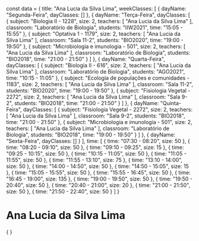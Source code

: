 const data = {
  title: "Ana Lucia da Silva Lima",
  weekClasses: [
    {
      dayName: "Segunda-Feira",
      dayClasses: []
    },
    {
      dayName: "Terça-Feira",
      dayClasses: [
        {
          subject: "Biologia II - 1228",
          size: 2,
          teachers: [
            "Ana Lucia da Silva Lima"
          ],
          classroom: "Laboratório de Biologia",
          students: "IIW2021",
          time: "15:05 - 15:55"
        },
        {
          subject: "Optativa 1 - 1179",
          size: 2,
          teachers: [
            "Ana Lucia da Silva Lima"
          ],
          classroom: "Sala 11-2",
          students: "BIO2020",
          time: "19:00 - 19:50"
        },
        {
          subject: "Microbiologia e imunologia - 501",
          size: 2,
          teachers: [
            "Ana Lucia da Silva Lima"
          ],
          classroom: "Laboratório de Biologia",
          students: "BIO2018",
          time: "21:00 - 21:50"
        }
      ]
    },
    {
      dayName: "Quarta-Feira",
      dayClasses: [
        {
          subject: "Biologia II - 616",
          size: 2,
          teachers: [
            "Ana Lucia da Silva Lima"
          ],
          classroom: "Laboratório de Biologia",
          students: "AGO2021",
          time: "10:15 - 11:05"
        },
        {
          subject: "Ecologia de populações e comunidades - 1183",
          size: 2,
          teachers: [
            "Ana Lucia da Silva Lima"
          ],
          classroom: "Sala 11-2",
          students: "BIO2020",
          time: "19:00 - 19:50"
        },
        {
          subject: "Fisiologia Vegetal - 2272",
          size: 2,
          teachers: [
            "Ana Lucia da Silva Lima"
          ],
          classroom: "Sala 9-2",
          students: "BIO2018",
          time: "21:00 - 21:50"
        }
      ]
    },
    {
      dayName: "Quinta-Feira",
      dayClasses: [
        {
          subject: "Fisiologia Vegetal - 2272",
          size: 2,
          teachers: [
            "Ana Lucia da Silva Lima"
          ],
          classroom: "Sala 9-2",
          students: "BIO2018",
          time: "21:00 - 21:50"
        },
        {
          subject: "Microbiologia e imunologia - 501",
          size: 2,
          teachers: [
            "Ana Lucia da Silva Lima"
          ],
          classroom: "Laboratório de Biologia",
          students: "BIO2018",
          time: "19:00 - 19:50"
        }
      ]
    },
    {
      dayName: "Sexta-Feira",
      dayClasses: []
    }
  ],
  time: [
    {
      time: "07:30 - 08:20",
      size: 50
    },
    {
      time: "08:20 - 09:10",
      size: 50
    },
    {
      time: "09:10 - 09:25",
      size: 15
    },
    {
      time: "09:25 - 10:15",
      size: 50
    },
    {
      time: "10:15 - 11:05",
      size: 50
    },
    {
      time: "11:05 - 11:55",
      size: 50
    },
    {
      time: "11:55 - 13:10",
      size: 75
    },
    {
      time: "13:10 - 14:00",
      size: 50
    },
    {
      time: "14:00 - 14:50",
      size: 50
    },
    {
      time: "14:50 - 15:05",
      size: 15
    },
    {
      time: "15:05 - 15:55",
      size: 50
    },
    {
      time: "15:55 - 16:45",
      size: 50
    },
    {
      time: "16:45 - 19:00",
      size: 135
    },
    {
      time: "19:00 - 19:50",
      size: 50
    },
    {
      time: "19:50 - 20:40",
      size: 50
    },
    {
      time: "20:40 - 21:00",
      size: 20
    },
    {
      time: "21:00 - 21:50",
      size: 50
    },
    {
      time: "21:50 - 22:40",
      size: 50
    }
  ]
}

# Ana Lucia da Silva Lima

<div>
    {
        <Grid
            title={data.title} 
            weekClasses={data.weekClasses} 
            time={data.time}
        />
    }
</div>